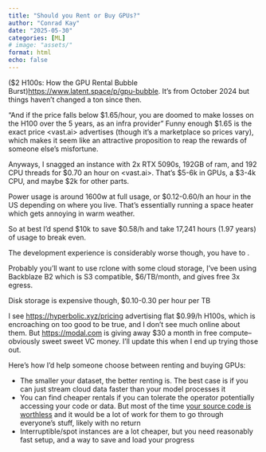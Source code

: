 ```yaml
---
title: "Should you Rent or Buy GPUs?"
author: "Conrad Kay"
date: "2025-05-30"
categories: [ML]
# image: "assets/"
format: html
echo: false
---
```


($2 H100s: How the GPU Rental Bubble Burst)<https://www.latent.space/p/gpu-bubble>. It's from October 2024 but things haven't changed a ton since then. 

"And if the price falls below $1.65/hour, you are doomed to make losses on the H100 over the 5 years, as an infra provider" Funny enough $1.65 is the exact price <vast.ai> advertises (though it's a marketplace so prices vary), which makes it seem like an attractive proposition to reap the rewards of someone else's misfortune.

Anyways, I snagged an instance with 2x RTX 5090s, 192GB of ram, and 192 CPU threads for $0.70 an hour on <vast.ai>. That's $5-6k in GPUs, a $3-4k CPU, and maybe $2k for other parts. 

Power usage is around 1600w at full usage, or $0.12-0.60/h an hour in the US depending on where you live. That's essentially running a space heater which gets annoying in warm weather.

So at best I'd spend $10k to save $0.58/h and take 17,241 hours (1.97 years) of usage to break even. 

The development experience is considerably worse though, you have to . 

Probably you'll want to use rclone with some cloud storage, I've been using Backblaze B2 which is S3 compatible, $6/TB/month, and gives free 3x egress.

Disk storage is expensive though, $0.10-0.30 per hour per TB

I see <https://hyperbolic.xyz/pricing> advertising flat $0.99/h H100s, which is encroaching on too good to be true, and I don't see much online about them. But <https://modal.com> is giving away $30 a month in free compute--obviously sweet sweet VC money. I'll update this when I end up trying those out. 

Here's how I'd help someone choose between renting and buying GPUs:

- The smaller your dataset, the better renting is. The best case is if you can just stream cloud data faster than your model processes it
- You can find cheaper rentals if you can tolerate the operator potentially accessing your code or data. But most of the time [your source code is worthless](https://hiringengineersbook.com/post/autonomy/) and it would be a lot of work for them to go through everyone's stuff, likely with no return
- Interruptible/spot instances are a lot cheaper, but you need reasonably fast setup, and a way to save and load your progress
